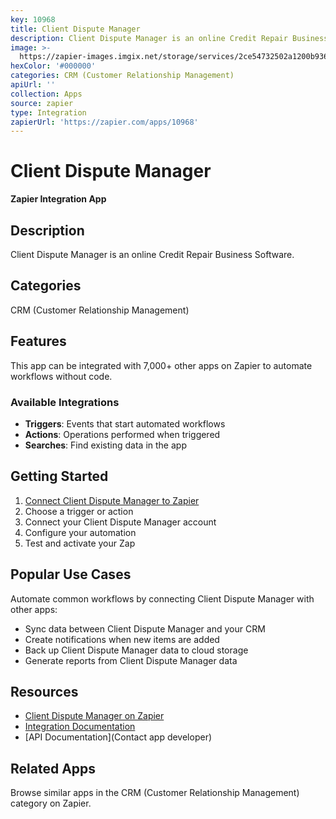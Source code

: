 ```yaml
---
key: 10968
title: Client Dispute Manager
description: Client Dispute Manager is an online Credit Repair Business Software.
image: >-
  https://zapier-images.imgix.net/storage/services/2ce54732502a1200b936e1a62bfc5fb5.png?auto=format%2Ccompress&ixlib=python-3.0.0&q=50
hexColor: '#000000'
categories: CRM (Customer Relationship Management)
apiUrl: ''
collection: Apps
source: zapier
type: Integration
zapierUrl: 'https://zapier.com/apps/10968'
---
```

# Client Dispute Manager

**Zapier Integration App**

## Description

Client Dispute Manager is an online Credit Repair Business Software.

## Categories

CRM (Customer Relationship Management)

## Features

This app can be integrated with 7,000+ other apps on Zapier to automate workflows without code.

### Available Integrations

- **Triggers**: Events that start automated workflows
- **Actions**: Operations performed when triggered
- **Searches**: Find existing data in the app

## Getting Started

1. [Connect Client Dispute Manager to Zapier](https://zapier.com/apps/10968)
2. Choose a trigger or action
3. Connect your Client Dispute Manager account
4. Configure your automation
5. Test and activate your Zap

## Popular Use Cases

Automate common workflows by connecting Client Dispute Manager with other apps:

- Sync data between Client Dispute Manager and your CRM
- Create notifications when new items are added
- Back up Client Dispute Manager data to cloud storage
- Generate reports from Client Dispute Manager data

## Resources

- [Client Dispute Manager on Zapier](https://zapier.com/apps/10968)
- [Integration Documentation](https://zapier.com/apps/10968/integrations)
- [API Documentation](Contact app developer)

## Related Apps

Browse similar apps in the CRM (Customer Relationship Management) category on Zapier.
